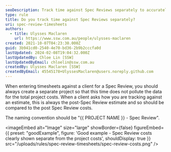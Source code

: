 ```yaml
---
seoDescription: Track time against Spec Reviews separately to accurately reflect project costs and provide clear estimates for clients.
type: rule
title: Do you track time against Spec Reviews separately?
uri: spec-review-timesheets
authors:
  - title: Ulysses Maclaren
    url: https://www.ssw.com.au/people/ulysses-maclaren
created: 2021-10-07T04:23:30.000Z
guid: 3b941cd0-2540-4e70-bd36-2b9b2cccfa0d
lastUpdated: 2024-02-08T19:04:32.000Z
lastUpdatedBy: Chloe Lin [SSW]
lastUpdatedByEmail: chloelin@ssw.com.au
createdBy: Ulysses Maclaren [SSW]
createdByEmail: 45545178+UlyssesMaclaren@users.noreply.github.com
---
```


When entering timesheets against a client for a Spec Review, you should always create a separate project so that this time does not pollute the data for the total project costs.
When a client asks how you are tracking against an estimate, this is always the post-Spec Review estimate and so should be compared to the post Spec Review costs.

The naming convention should be "{{ PROJECT NAME }} - Spec Review".

<imageEmbed
  alt="Image"
  size="large"
  showBorder={false}
  figureEmbed={{
    preset: "goodExample",
    figure: 'Good example - Spec Review costs clearly shown separate from the project costs',
    shouldDisplay: true
  }}
  src="/uploads/rules/spec-review-timesheets/spec-review-costs.png"
/>
